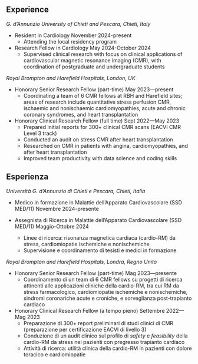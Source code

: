 ::: {.content-visible when-profile="english"}
# Experience

*G. d’Annunzio University of Chieti and Pescara, Chieti, Italy*

- Resident in Cardiology \hfill November 2024-present
  - Attending the local residency program

- Research Fellow in Cardiology \hfill May 2024-October 2024
  - Supervised clinical research with focus on clinical applications of cardiovascular magnetic resonance imaging (CMR), with coordination of postgraduate and undergraduate students

*Royal Brompton and Harefield Hospitals, London, UK* 

- Honorary Senior Research Fellow (part-time) \hfill May 2023—present
   - Coordinating a team of 6 CMR fellows at RBH and Harefield sites; areas of research include quantitative stress perfusion CMR, ischaemic and nonischaemic cardiomyopathies, acute and chronic coronary syndromes, and heart transplantation
- Honorary Clinical Research Fellow (full time) \hfill Sept 2022—May 2023
  - Prepared initial reports for 300+ clinical CMR scans (EACVI CMR Level 3 track)
  - Conducted an audit on stress CMR after heart transplantation
  - Researched on CMR in patients with angina, cardiomyopathies, and after heart transplantation
  - Improved team productivity with data science and coding skills

:::

::: {.content-visible when-profile="italian"}
# Esperienza

*Università G. d’Annunzio di Chieti e Pescara, Chieti, Italia* 

- Medico in formazione in Malattie dell'Apparato Cardiovascolare (SSD MED/11) \hfill Novembre 2024-presente

- Assegnista di Ricerca in Malattie dell'Apparato Cardiovascolare (SSD MED/11) \hfill Maggio-Ottobre 2024
  - Linee di ricerca: risonanza magnetica cardiaca (cardio-RM) da stress, cardiomiopatie ischemiche e nonischemiche
  - Supervisione e coordinamento di tesisti e medici in formazione

*Royal Brompton and Harefield Hospitals, Londra, Regno Unito* 

- Honorary Senior Research Fellow (part-time) \hfill Mag 2023—presente
   - Coordinamento di un team di 6 CMR fellows su progetti di ricerca attinenti alle applicazioni cliniche della cardio-RM, tra cui RM da stress farmacologico, cardiomiopatie ischemiche e nonischemiche, sindromi coronariche acute e croniche, e sorveglianza post-trapianto cardiaco
- Honorary Clinical Research Fellow (a tempo pieno) \hfill Settembre 2022—Mag 2023
  - Preparazione di 300+ report preliminari di studi clinici di CMR (preparazione per certificazione EACVI di livello 3)
  - Conduzione di un audit clinico sul profilo di *safety* e *feasibility* della  cardio-RM da stress nei pazienti con pregresso trapianto cardiaco
  - Attività di ricerca: utilità clinica della cardio-RM in pazienti con dolore toracico e cardiomiopatie

:::